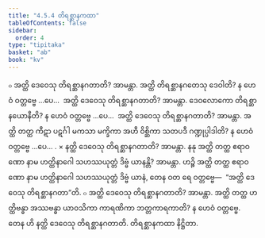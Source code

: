 ```yaml
---
title: "4.5.4 တိရစ္ဆာနကထာ"
tableOfContents: false
sidebar:
  order: 4
type: "tipitaka"
basket: "ab"
book: "kv"
---
```



<DynamicBreadcrumb />

<Division number="869" book="kv">

<Paragraph number="2676" book="kv">
๐ အတ္ထိ ဒေဝေသု တိရစ္ဆာနဂတာတိ? အာမန္တာ. အတ္ထိ တိရစ္ဆာနဂတေသု ဒေဝါတိ? န ဟေဝံ ဝတ္တဗ္ဗေ …ပေ…  အတ္ထိ ဒေဝေသု တိရစ္ဆာနဂတာတိ? အာမန္တာ. ဒေဝလောကော တိရစ္ဆာနယောနီတိ? န ဟေဝံ ဝတ္တဗ္ဗေ …ပေ…  အတ္ထိ ဒေဝေသု တိရစ္ဆာနဂတာတိ? အာမန္တာ. အတ္ထိ တတ္ထ ကီဋာ ပဋင်္ဂါ မကသာ မက္ခိကာ အဟီ ဝိစ္ဆိကာ သတပဒီ ဂဏ္ဍုပ္ပါဒါတိ? န ဟေဝံ ဝတ္တဗ္ဗေ …ပေ… .
</Paragraph>

</Division>
<Division number="870" book="kv">

<Paragraph number="2677" book="kv">
× နတ္ထိ ဒေဝေသု တိရစ္ဆာနဂတာတိ? အာမန္တာ. နနု အတ္ထိ တတ္ထ ဧရာဝဏော နာမ ဟတ္ထိနာဂေါ သဟဿယုတ္တံ ဒိဗ္ဗံ ယာနန္တိ? အာမန္တာ. ဟဉ္စိ အတ္ထိ တတ္ထ ဧရာဝဏော နာမ ဟတ္ထိနာဂေါ သဟဿယုတ္တံ ဒိဗ္ဗံ ယာနံ, တေန ဝတ ရေ ဝတ္တဗ္ဗေ—  “အတ္ထိ ဒေဝေသု တိရစ္ဆာနဂတာ”တိ.
</Paragraph>

</Division>
<Division number="871" book="kv">

<Paragraph number="2678" book="kv">
๐ အတ္ထိ ဒေဝေသု တိရစ္ဆာနဂတာတိ? အာမန္တာ. အတ္ထိ တတ္ထ ဟတ္ထိဗန္ဓာ အဿဗန္ဓာ ယာဝသိကာ ကာရဏိကာ ဘတ္တကာရကာတိ? န ဟေဝံ ဝတ္တဗ္ဗေ. တေန ဟိ နတ္ထိ ဒေဝေသု တိရစ္ဆာနဂတာတိ.

</Paragraph>
</Division>

<Paragraph number="2679" type="center" book="kv">
တိရစ္ဆာနကထာ နိဋ္ဌိတာ.
</Paragraph>